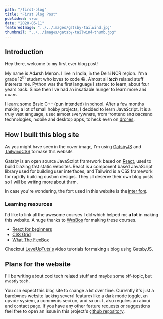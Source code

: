 ```yaml
---
path: "/first-blog"
title: "First Blog Post"
published: true
date: "2020-05-11"
featuredImage: "../../images/gatsby-tailwind.jpg"
thumbnail: "../../images/gatsby-tailwind-thumb.jpg"
---
```


## Introduction
Hey there, welcome to my first ever blog post!

My name is Adarsh Menon. I live in India, in the Delhi NCR region. I'm a grade 12<sup>th</sup> student who loves to code 😀.
Almost all ***tech*** related stuff interests me. Python was the first language I started to learn, about four years back. Since then I've had
an insatiable hunger to learn more and more.

I learnt some Basic C++ (pun intended) in school. After a few months making a lot of small hobby projects, I decided to learn JavaScript.
It is a truly vast language, used almost everywhere, from frontend and backend technologies, mobile and desktop apps, to heck even
on [drones](https://wesbos.com/drone-javascript/).

## How I built this blog site
As you might have seen in the cover image, I'm using [GatsbyJS](https://www.gatsbyjs.org/) and [TailwindCSS](https://tailwindcss.com/)
to make this website. 

Gatsby is an open source JavaScript framework based on [React](https://reactjs.org/), used to build blazing fast static websites. React is a
component based JavaScript library used for building user interfaces, and Tailwind is a CSS framework for rapidly building custom designs.
They all deserve their own blog posts so I will be writing more about them.

In case you're wondering, the font used in this website is the [inter font](https://rsms.me/inter/).

### Learning resources
I'd like to link all the awesome courses I did which helped me **a lot** in making this website. A huge thanks to
[WesBos](https://wesbos.com) for making these courses.

- [React for beginners](https://reactforbeginners.com/)
- [CSS Grid](https://cssgrid.io/)
- [What The FlexBox](https://flexbox.io/)

Checkout [LevelUpTuts's](https://www.youtube.com/watch?v=b2H7fWhQcdE&list=PLLnpHn493BHHfoINKLELxDch3uJlSapxg) video
tutorials for making a blog using GatsbyJS.

## Plans for the website
I'll be writing about cool tech related stuff and maybe some off-topic, but mostly tech.

You can expect this blog site to change a lot over time. Currently it's just a barebones website lacking several features like a dark mode
toggle, an upvote system, a comments section, and so on. It also requires an about and contact page. If you have any other feature 
requests or suggestions feel free to open an issue in this project's [github repository](https://github.com/InfernoCoder11/blog).

